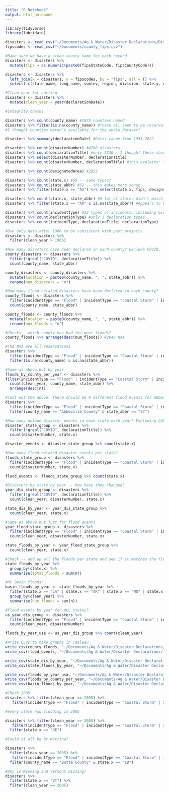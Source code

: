 ```yaml
---
title: "R Notebook"
output: html_notebook
---
```



```r
library(tidyverse)
library(lubridate)
```

```r
disasters <- read_csv("~/Documents/Ag & Water/Disaster Declarations/DisasterDeclarationsSummaries.csv") 
fipscodes <- read_csv("~/Documents/county_fips.csv")

#Make sure we have a clean county name for each record
disasters <- disasters %>% 
  mutate(fips = as.numeric(paste0(fipsStateCode, fipsCountyCode)))

disasters <- disasters %>% 
  left_join(x = disasters, y = fipscodes, by = "fips", all = T) %>% 
  select(-c(state_name, long_name, sumlev, region, division, state.y, county, crosswalk, division_name))

#Clean year for sorting
disasters <- disasters %>% 
  mutate(clean_year = year(declarationDate))

```

```r
#Integrity checks

disasters %>% count(county_name) #1879 counties named
disasters %>% filter(is.na(county_name)) #These all seem to be reservations, which makes sense
#I thought counties weren't available for the whole dataset?

disasters %>% summary(declarationDate) #Dates range from 1953-2022

disasters %>% count(disasterNumber) #4700 disasters
disasters %>% count(declarationTitle) #only 2230 - I thought these should match?
disasters %>% select(disasterNumber, declarationTitle)
disasters %>% count(disasterNumber, declarationTitle) #this explains: some do not have special titles. So always group by disasterNumber.

disasters %>% count(designatedArea) #2952

disasters %>% count(state.x) #59 -- some typos?
disasters %>% count(state_abbr) #52 -- this makes more sense
disasters %>% filter(state.x == "AS") %>% select(state.x, fips, designatedArea, county_name, state_abbr) #state.x includes more territories. Shouldn't be a problem

disasters %>% count(state.x, state_abbr) #A lot of states didn't match up with abbr when they should have?
disasters %>% filter(state.x == "AR" & is.na(state_abbr)) #Appears to be statewide designations and cities -- ones that won't have county codes marked

disasters %>% count(incidentType) #23 types of incidents, including biological and chemical disasters -- not all storms
disasters %>% count(declarationType) #only 3 declaration types
disasters %>% count(incidentType, declarationTitle, declarationType)

```
```r
#Use only data after 1966 to be consistent with past projects
disasters <- disasters %>% 
  filter(clean_year > 1966)

```

```r
#How many disasters have been declared in each county? Exclude COVID.
county_disasters <- disasters %>% 
  filter(!grepl("COVID", declarationTitle)) %>% 
  count(county_name, state_abbr) 

county_disasters <- county_disasters %>% 
  mutate(location = paste0(county_name, ", ", state_abbr)) %>% 
  rename(num_disasters = "n")
```


```r
#How many flood-related disasters have been declared in each county?
county_floods <- disasters %>% 
  filter(incidentType == "Flood" | incidentType == "Coastal Storm" | incidentType == "Dam/Levee Break" | incidentType == "Hurricane" | incidentType == "Mud/Landslide" | incidentType == "Severe Storm(s)") %>% 
  count(county_name, state_abbr)

county_floods <- county_floods %>% 
  mutate(location = paste0(county_name, ", ", state_abbr)) %>% 
  rename(num_floods = "n")

#Checks - which county has had the most floods?
county_floods %>% arrange(desc(num_floods)) #2046 NAs

#The NAs are all reservations
disasters %>% 
  filter(incidentType == "Flood" | incidentType == "Coastal Storm" | incidentType == "Dam/Levee Break" | incidentType == "Hurricane" | incidentType == "Mud/Landslide" | incidentType == "Severe Storm(s)") %>% 
  filter(is.na(county_name) & is.na(state_abbr))

```

```r
#Same as above but by year
floods_by_county_per_year <- disasters %>% 
filter(incidentType == "Flood" | incidentType == "Coastal Storm" | incidentType == "Dam/Levee Break" | incidentType == "Hurricane" | incidentType == "Mud/Landslide" | incidentType == "Severe Storm(s)") %>%   filter(!is.na(county_name)) %>% 
  count(clean_year, county_name, state_abbr) %>% 
  arrange(desc(n))
```

```r
#Test out the above: There should be 9 different flood events for Abbeville Co, SC
disasters %>% 
  filter(incidentType == "Flood" | incidentType == "Coastal Storm" | incidentType == "Dam/Levee Break" | incidentType == "Hurricane" | incidentType == "Mud/Landslide" | incidentType == "Severe Storm(s)") %>% 
  filter(county_name == "Abbeville County" & state_abbr == "SC") 

```


```r
#How many unique disaster events in each state each year? Excluding COVID
disaster_state_group <- disasters %>% 
  filter(!grepl("COVID", declarationTitle)) %>% 
  count(disasterNumber, state.x) 

disaster_events <- disaster_state_group %>% count(state.x)
```

```r
#How many flood-related disaster events per state?
floods_state_group <- disasters %>% 
  filter(incidentType == "Flood" | incidentType == "Coastal Storm" | incidentType == "Dam/Levee Break" | incidentType == "Hurricane" | incidentType == "Mud/Landslide" | incidentType == "Severe Storm(s)") %>%
  count(disasterNumber, state.x) 

flood_events <- floods_state_group %>% count(state.x)
```

```r
#Disasters by state by year -- how have they changed?
year_dis_state_group <- disasters %>% 
  filter(!grepl("COVID", declarationTitle)) %>% 
  count(clean_year, disasterNumber, state.x) 

state_dis_by_year <- year_dis_state_group %>% 
  count(clean_year, state.x)
```

```r
#Same as above but just for flood events
year_flood_state_group <- disasters %>% 
  filter(incidentType == "Flood" | incidentType == "Coastal Storm" | incidentType == "Dam/Levee Break" | incidentType == "Hurricane" | incidentType == "Mud/Landslide" | incidentType == "Severe Storm(s)") %>%
  count(clean_year, disasterNumber, state.x)

state_floods_by_year <- year_flood_state_group %>% 
  count(clean_year, state.x)

#Check -- add up all the floods per state and see if it matches the first sheet made with the total -- looks right
state_floods_by_year %>% 
  group_by(state.x) %>% 
  summarise(total_floods = sum(n))
```

```r
#MS Basin floods:
basin_floods_by_year <- state_floods_by_year %>% 
  filter(state.x == "LA" | state.x == "AR" | state.x == "MO" | state.x == "MS" | state.x == "TN" | state.x == "KY" | state.x == "MN" | state.x == "MN" | state.x == "WI" | state.x == "IA" | state.x == "IL") %>% 
  group_by(clean_year) %>% 
  summarise(num_floods = sum(n))
```


```r
#Flood events by year for ALL states?
us_year_dis_group <- disasters %>% 
  filter(incidentType == "Flood" | incidentType == "Coastal Storm" | incidentType == "Dam/Levee Break" | incidentType == "Hurricane" | incidentType == "Mud/Landslide" | incidentType == "Severe Storm(s)") %>% 
  count(clean_year, disasterNumber)

floods_by_year_usa <- us_year_dis_group %>% count(clean_year)
```


```r
#Write CSVs to make graphs in Tableau
write_csv(county_floods, "~/Documents/Ag & Water/Disaster Declarations/county_floods.csv")
write_csv(flood_events, "~/Documents/Ag & Water/Disaster Declarations/flood_events.csv")

write_csv(state_dis_by_year, "~/Documents/Ag & Water/Disaster Declarations/state_dis_by_year.csv")
write_csv(state_floods_by_year, "~/Documents/Ag & Water/Disaster Declarations/state_floods_by_year.csv")

write_csv(floods_by_year_usa, "~/Documents/Ag & Water/Disaster Declarations/floods_by_year_usa.csv")
write_csv(floods_by_county_per_year, "~/Documents/Ag & Water/Disaster Declarations/floods_by_county_per_year.csv")
write_csv(basin_floods_by_year, "~/Documents/Ag & Water/Disaster Declarations/basin_floods_by_year.csv")

```

```r
#Check 2005
disasters %>% filter(clean_year == 2005) %>% 
   filter(incidentType == "Flood" | incidentType == "Coastal Storm" | incidentType == "Dam/Levee Break" | incidentType == "Hurricane" | incidentType == "Mud/Landslide" | incidentType == "Severe Storm(s)") %>% count(state.x)

#every state had flooding in 2005

disasters %>% filter(clean_year == 2005) %>% 
   filter(incidentType == "Flood" | incidentType == "Coastal Storm" | incidentType == "Dam/Levee Break" | incidentType == "Hurricane" | incidentType == "Mud/Landslide" | incidentType == "Severe Storm(s)") %>% 
  filter(state.x == "DE")

#Could it all be bc Katrina?

disasters %>% 
  filter(clean_year == 2005) %>% 
   filter(incidentType == "Flood" | incidentType == "Coastal Storm" | incidentType == "Dam/Levee Break" | incidentType == "Hurricane" | incidentType == "Mud/Landslide" | incidentType == "Severe Storm(s)") %>% 
  filter(county_name == "Butte County" & state.x == "ID")

#Why is Wyoming and Vermont missing?
disasters %>% 
  filter(state.x == "VT") %>% 
  filter(clean_year == 2005)
```


